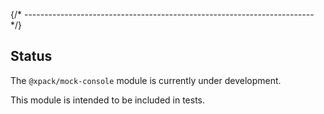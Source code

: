 
{/* ------------------------------------------------------------------------ */}

## Status

The `@xpack/mock-console` module is currently under development.

This module is intended to be included in tests.

